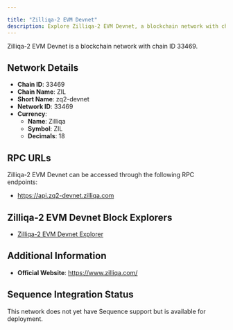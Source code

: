 ```yaml
---

title: "Zilliqa-2 EVM Devnet"
description: Explore Zilliqa-2 EVM Devnet, a blockchain network with chain ID 33469. Learn about its native currency, Zilliqa, and how to interact with the network.
---
```




Zilliqa-2 EVM Devnet is a blockchain network with chain ID 33469.

## Network Details

- **Chain ID**: 33469
- **Chain Name**: ZIL
- **Short Name**: zq2-devnet
- **Network ID**: 33469
- **Currency**: 
  - **Name**: Zilliqa
  - **Symbol**: ZIL
  - **Decimals**: 18

## RPC URLs

Zilliqa-2 EVM Devnet can be accessed through the following RPC endpoints:

- https://api.zq2-devnet.zilliqa.com

## Zilliqa-2 EVM Devnet Block Explorers

- [Zilliqa-2 EVM Devnet Explorer](https://explorer.zq2-devnet.zilliqa.com)

## Additional Information

- **Official Website**: https://www.zilliqa.com/

## Sequence Integration Status

This network does not yet have Sequence support but is available for deployment.
